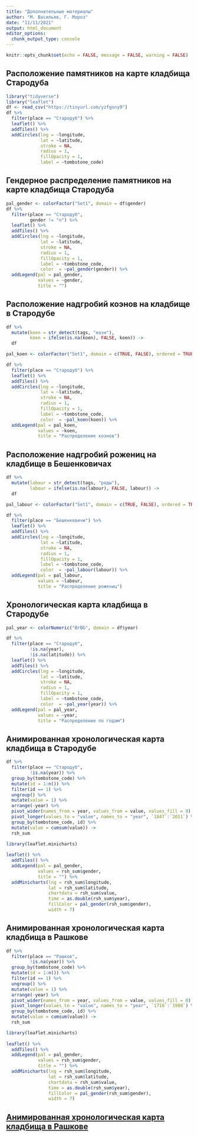 ```yaml
---
title: "Дополнительные материалы"
author: "М. Васильев, Г. Мороз"
date: "11/11/2021"
output: html_document
editor_options: 
  chunk_output_type: console
---
```


```r
knitr::opts_chunk$set(echo = FALSE, message = FALSE, warning = FALSE)
```

## Расположение памятников на карте кладбища Стародуба

```r
library("tidyverse")
library("leaflet")
df <- read_csv("https://tinyurl.com/yzfgony9")
df %>% 
  filter(place == "Стародуб") %>% 
  leaflet() %>% 
  addTiles() %>% 
  addCircles(lng = ~longitude,
             lat = ~latitude,
             stroke = NA, 
             radius = 1,
             fillOpacity = 1, 
             label = ~tombstone_code)
```

## Гендерное распределение памятников на карте кладбища Стародуба

```r
pal_gender <- colorFactor("Set1", domain = df$gender)
df %>% 
  filter(place == "Стародуб",
         gender != "n") %>% 
  leaflet() %>% 
  addTiles() %>% 
  addCircles(lng = ~longitude,
             lat = ~latitude,
             stroke = NA, 
             radius = 1,
             fillOpacity = 1, 
             label = ~tombstone_code,
             color  = ~pal_gender(gender)) %>% 
  addLegend(pal = pal_gender,
            values = ~gender,
            title = "")
```

## Расположение надгробий коэнов на кладбище в Стародубе

```r
df %>% 
  mutate(koen = str_detect(tags, "коэн"),
         koen = ifelse(is.na(koen), FALSE, koen)) ->
  df

pal_koen <- colorFactor("Set1", domain = c(TRUE, FALSE), ordered = TRUE)

df %>%   
  filter(place == "Стародуб") %>% 
  leaflet() %>% 
  addTiles() %>% 
  addCircles(lng = ~longitude,
             lat = ~latitude,
             stroke = NA, 
             radius = 1,
             fillOpacity = 1, 
             label = ~tombstone_code,
             color  = ~pal_koen(koen)) %>% 
  addLegend(pal = pal_koen,
            values = ~koen,
            title = "Распределение коэнов")
```


## Расположение надгробий рожениц на кладбище в Бешенковичах

```r
df %>% 
  mutate(labour = str_detect(tags, "роды"),
         labour = ifelse(is.na(labour), FALSE, labour)) ->
  df

pal_labour <- colorFactor("Set1", domain = c(TRUE, FALSE), ordered = TRUE)

df %>%   
  filter(place == "Бешенковичи") %>% 
  leaflet() %>% 
  addTiles() %>% 
  addCircles(lng = ~longitude,
             lat = ~latitude,
             stroke = NA, 
             radius = 1,
             fillOpacity = 1, 
             label = ~tombstone_code,
             color  = ~pal_labour(labour)) %>% 
  addLegend(pal = pal_labour,
            values = ~labour,
            title = "Распределение рожениц")
```


## Хронологическая карта кладбища в Стародубе

```r
pal_year <- colorNumeric("BrBG", domain = df$year)

df %>%   
  filter(place == "Стародуб",
         !is.na(year),
         !is.na(latitude)) %>% 
  leaflet() %>% 
  addTiles() %>% 
  addCircles(lng = ~longitude,
             lat = ~latitude,
             stroke = NA, 
             radius = 1,
             fillOpacity = 1, 
             label = ~tombstone_code,
             color  = ~pal_year(year)) %>% 
  addLegend(pal = pal_year,
            values = ~year,
            title = "Распределение по годам")
```


## Анимированная хронологическая карта кладбища в Стародубе

```r
df %>%   
  filter(place == "Стародуб",
         !is.na(year)) %>% 
  group_by(tombstone_code) %>% 
  mutate(id = 1:n()) %>% 
  filter(id == 1) %>% 
  ungroup() %>% 
  mutate(value = 1) %>% 
  arrange(-year) %>% 
  pivot_wider(names_from = year, values_from = value, values_fill = 0) %>% 
  pivot_longer(values_to = "value", names_to = "year", `1847`:`2011`) %>% 
  group_by(tombstone_code, id) %>% 
  mutate(value = cumsum(value)) ->
  rsh_sum

library(leaflet.minicharts)
  
leaflet() %>% 
  addTiles() %>% 
  addLegend(pal = pal_gender,
            values = rsh_sum$gender,
            title = "") %>% 
  addMinicharts(lng = rsh_sum$longitude,
                lat = rsh_sum$latitude,
                chartdata = rsh_sum$value,
                time = as.double(rsh_sum$year), 
                fillColor = pal_gender(rsh_sum$gender),
                width = 7)
```

## Анимированная хронологическая карта кладбища в Рашкове

```r
df %>%   
  filter(place == "Рашков",
         !is.na(year)) %>% 
  group_by(tombstone_code) %>% 
  mutate(id = 1:n()) %>% 
  filter(id == 1) %>% 
  ungroup() %>% 
  mutate(value = 1) %>% 
  arrange(-year) %>% 
  pivot_wider(names_from = year, values_from = value, values_fill = 0) %>% 
  pivot_longer(values_to = "value", names_to = "year", `1710`:`1980`) %>% 
  group_by(tombstone_code, id) %>% 
  mutate(value = cumsum(value)) ->
  rsh_sum

library(leaflet.minicharts)
  
leaflet() %>% 
  addTiles() %>% 
  addLegend(pal = pal_gender,
            values = rsh_sum$gender,
            title = "") %>% 
  addMinicharts(lng = rsh_sum$longitude,
                lat = rsh_sum$latitude,
                chartdata = rsh_sum$value,
                time = as.double(rsh_sum$year), 
                fillColor = pal_gender(rsh_sum$gender),
                width = 7)
```


## [Анимированная хронологическая карта кладбища в Рашкове](file:///home/agricolamz/work/materials/2021.11.10_epigraphy/index2.html)
